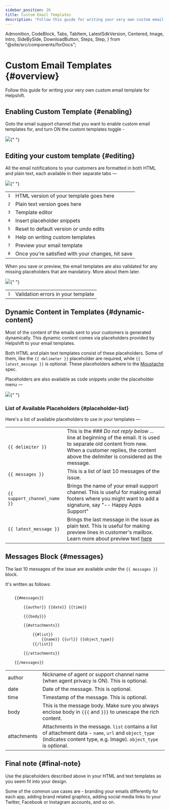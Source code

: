 ```yaml
---
sidebar_position: 20
title: Custom Email Templates
description: "Follow this guide for writing your very own custom email template for Helpshift."
---
```


  Admonition,
  CodeBlock,
  Tabs,
  TabItem,
  LatestSdkVersion,
  Centered,
  Image,
  Intro,
  SideBySide,
  DownloadButton,
  Steps,
  Step,
} from "@site/src/components/forDocs";

# Custom Email Templates {#overview}

<Intro>

Follow this guide for writing your very own custom email template for Helpshift.

</Intro>

## Enabling Custom Template {#enabling}

Goto the email support channel that you want to enable custom email
templates for, and turn ON the custom templates toggle -

<Image
  src="/static/books/email-support/enable-custom-template.png"
  width="full"
/>{" "}

## Editing your custom template {#editing}

All the email notifications to your customers are formatted in both HTML
and plain text, each available in their separate tabs &mdash;

<Image
  src="/static/books/email-support/custom-template-html.png"
  width="full"
/>{" "}

<div className=" compact">

|              |                                                   |
| ------------ | ------------------------------------------------- |
| <kbd>1</kbd> | HTML version of your template goes here           |
| <kbd>2</kbd> | Plain text version goes here                      |
| <kbd>3</kbd> | Template editor                                   |
| <kbd>4</kbd> | Insert placeholder snippets                       |
| <kbd>5</kbd> | Reset to default version or undo edits            |
| <kbd>6</kbd> | Help on writing custom templates                  |
| <kbd>7</kbd> | Preview your email template                       |
| <kbd>8</kbd> | Once you're satisfied with your changes, hit save |

</div>

When you save or preview, the email templates are also validated for any
missing placeholders that are mandatory. More about them later.

<Image
  src="/static/books/email-support/template-errors.png"
  width="full"
/>{" "}

<div className=" compact">

|              |                                    |
| ------------ | ---------------------------------- |
| <kbd>1</kbd> | Validation errors in your template |

</div>

## Dynamic Content in Templates {#dynamic-content}

Most of the content of the emails sent to your customers is generated
dynamically. This dynamic content comes via placeholders provided by
Helpshift to your email templates.

Both HTML and plain text templates consist of these placeholders.
Some of them, like the `{{ delimeter }}` placeholder are required, while
`{{ latest_message }}` is optional. These placeholders adhere to the
[Moustache](https://mustache.github.io/mustache.5.html) spec.

Placeholders are also available as code snippets under the placeholder
menu &mdash;

<Image
  src="/static/books/email-support/placeholder-dropdown.png"
  width="full"
/>{" "}

### List of Available Placeholders {#placeholder-list}

Here's a list of available placeholders to use in your templates &mdash;

<div className=" text-sm">

|                                         |                                                                                                                                                                                                                             |
| --------------------------------------- | --------------------------------------------------------------------------------------------------------------------------------------------------------------------------------------------------------------------------- |
| <code>{{ delimiter }}</code>            | This is the _### Do not reply below ..._ line at beginning of the email. It is used to separate old content from new. When a customer replies, the content above the delimiter is considered as the message.                |
| <code>{{ messages }}</code>             | This is a list of last 10 messages of the issue.                                                                                                                                                                            |
| <code>{{ support_channel_name }}</code> | Brings the name of your email support channel. This is useful for making email footers where you might want to add a signature, say "-- Happy Apps Support"                                                                 |
| <code>{{ latest_message }}</code>       | Brings the last message in the issue as plain text. This is useful for making preview lines in customer's mailbox. Learn more about preview text [here](https://litmus.com/blog/the-ultimate-guide-to-preview-text-support) |

</div>

## Messages Block {#messages}

The last 10 messages of the issue are available under the `{{ messages }}`
block.

It's written as follows:

```txt

    {{#messages}}

        {{author}} {{date}} {{time}}

        {{{body}}}

        {{#attachments}}

            {{#list}}
                {{name}} {{url}} {{object_type}}
            {{/list}}

        {{/attachments}}

    {{/messages}}

```

<div className="text-sm ">

|             |                                                                                                                                                                                                                                 |
| ----------- | ------------------------------------------------------------------------------------------------------------------------------------------------------------------------------------------------------------------------------- |
| author      | Nickname of agent or support channel name (when agent privacy is ON). This is optional.                                                                                                                                         |
| date        | Date of the message. This is optional.                                                                                                                                                                                          |
| time        | Timestamp of the message. This is optional.                                                                                                                                                                                     |
| body        | This is the message body. Make sure you always enclose body in <code>{{{</code> and <code>}}}</code> to unescape the rich content.                                                                                              |
| attachments | Attachments in the message. <code>list</code> contains a list of attachment data - <code>name</code>, <code>url</code> and <code>object_type</code> (indicates content type, e.g. Image). <code>object_type</code> is optional. |

</div>

## Final note {#final-note}

Use the placeholders described above in your HTML and text templates as
you seem fit into your design.

Some of the common use cases are - branding your emails differently for
each app, adding brand related graphics, adding social media links to
your Twitter, Facebook or Instagram accounts, and so on.
